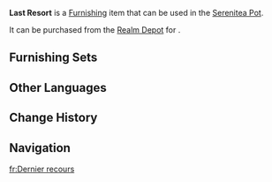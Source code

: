 {{Furnishing Infobox
|id             = 372706
|image          = Item Last Resort.png
|category       = Landform
|subcategory    = Large Shrub
|quality        = 3
|adeptal_energy = 20
|load           = 50
|reduced_load   = 50
|description    = A plant commonly found in the wilds of Natlan, characterized by its vividly colored, fleshy leaves.<br>It is said that the leaves of this plant are repositories of water and nutrients, making them a potential source of emergency food. However, besides the fact that they taste extremely bitter, they also contain allergens, meaning that even cooking the plant will not guarantee its safety for consumption. Consequently, courier survival guides only recommend eating it in the most dire of situations &mdash; in other words, as a last resort.
|mention        = <!--Character 1;Character2 -->
|interaction    = 
|blueprint      = 
|source1        = [[Realm Depot]]
}}
'''Last Resort''' is a [[Furnishing]] item that can be used in the [[Serenitea Pot]].

It can be purchased from the [[Realm Depot]] for {{Item|Realm Currency|30|x=80}}.

==Furnishing Sets==
{{Craft Usage}}

==Other Languages==
{{Other Languages
|en       = Last Resort
|zhs      = 「最后选择」
|zhs_rm   = 
|zht      = 「最後選擇」
|zht_rm   = 
|zh_tl    = 
|ja       = 「最後の選択」
|ja_rm    = "Saigo no Sentaku"
|ja_tl    = "Last Option"
|ko       = 「마지막 선택지」
|ko_tl    = 
|es       = Último recurso
|es_tl    = Last Resort
|fr       = Dernier recours
|fr_tl    = Last Resort
|ru       = Последний выбор
|ru_tl    = 
|th       = "ตัวเลือกสุดท้าย"
|th_rm    = 
|th_tl    = 
|vi       = Lựa Chọn Cuối Cùng
|vi_tl    = 
|de       = Der letzte Ausweg
|de_tl    = 
|id       = Pilihan Terakhir
|id_tl    = 
|pt       = Último Recurso
|pt_tl    = 
|tr       = Son Çare
|tr_tl    = 
|it       = Ultima risorsa
|it_tl    = 
}}

==Change History==
{{Change History|5.3}}

==Navigation==
{{Furnishing Navbox|exterior}}

[[fr:Dernier recours]]